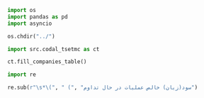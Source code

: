 ```python
import os
import pandas as pd
import asyncio

os.chdir("../")
```


```python
import src.codal_tsetmc as ct

ct.fill_companies_table()
```

```python
import re

re.sub(r"\s*\(", " (", "سود(زيان) خالص عمليات در حال تداوم")
```